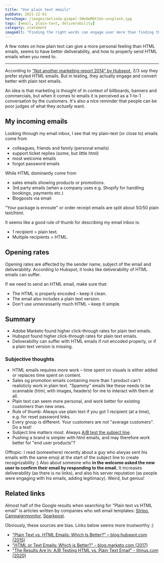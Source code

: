 ```yaml
---
title: "Use plain text emails"
pubDate: 2021-12-01
heroImage: /images/melinda-gimpel-5Ne6mMQtIdo-unsplash.jpg
tags: [email, plain-text, deliverability]
category: statement
imageAlt: "Finding the right words can engage user more than finding the right email layout. Photo by @melindagimpel on Unsplash"
---
```


A few notes on how plain text can give a more personal feeling than HTML emails, seems to have better deliverability, and how to properly
send HTML emails when you need to.

---

According to ["Not another marketing report 2014" by Hubspot](https://blog.hubspot.com/marketing/plain-text-vs-html-emails-data),
2/3 _say_ they prefer styled HTML emails. But in testing, they actually engage and convert better with plain text emails.

An idea is that marketing is thought of in context of billboards, banners and commercials, but when it comes to emails it is
perceived as a 1-to-1 conversation by the customers. It's also a nice reminder that people can be poor judges of what they _actually_ want.

## My incoming emails

Looking through my email inbox, I see that my plain-text (or close to) emails come from

- colleagues, friends and family (personal emails)
- support ticket replies (some, but little html)
- most welcome emails
- forgot password emails

While HTML dominantly come from

- sales emails showing products or promotions.
- 3rd party emails (when a company uses e.g. Shopify for handling bookings, payments etc.)
- Blogposts via email

"Your package is enroute" or order receipt emails are split about 50/50 plain text/html.

It seems like a good rule of thumb for describing my email inbox is:

- 1 recipient = plain text.
- Multiple recipients = HTML.

## Opening rates

Opening rates are affected by the sender name, subject of the email and deliverability.
According to Hubspot, it looks like deliverability of HTML emails can suffer.

If we need to send an HTML email, make sure that:

- The HTML is properly encoded – keep it clean.
- The email also includes a plain text version.
- Don't use unnecessarily much HTML – keep it simple.

## Summary

- Adobe Marketo found higher click-through rates for plain text emails.
- Hubspot found higher click-through rates for plain text emails.
- Deliverability can suffer with HTML emails if not encoded properly, or if a plain text version is missing.

### Subjective thoughts

- HTML emails requires more work – time spent on visuals is either added or replaces time spent on content.
- Sales og promotion emails containing more than 1 product can't realisticly work in plain text.
  "Spammy" emails like these needs to be scannable (html, with images, headers) for me to interact with them at all.
- Plain text can seem more personal, and work better for existing customers than new ones.
- Rule of thumb: Always use plain text if you got 1 recipient (at a time), e.g. for reset password links.
- Every group is different. Your customers are not "average customers". Do a test!
- Subject line matters most. Always [A/B test the subject line](https://mailchimp.com/help/create-an-ab-testing-campaign/).
- Pushing a brand is simpler with html emails, and may therefore work better for "end user products"?

Offtopic: I read (somewhere) recently about a guy who alwyas sent his emails with the same emoji at the start of the subject line to create recognizability :)
Also about someone who **in the welcome asked the new user to confirm their email by responding to the email.** It increases deliverability (as there is no links), and also his server reputation (as people were engaging with his emails, adding legitimacy). Weird, but genius!

## Related links

Almost half of the Google results when searching for "Plain text vs HTML email" is articles written by companies who
sell email templates: [Stripo](https://stripo.email/blog/plain-text-vs-html-emails-comparison/), [Campaignmonitor](https://www.campaignmonitor.com/blog/email-marketing/html-vs-plain-text-emails-everything-you-need-to-know/), [Sparkpost](https://www.sparkpost.com/blog/html-vs-text-email/).

Obviously, these sources are bias. Links below seems more trustworthy :)

- ["Plain Text vs. HTML Emails: Which Is Better?" – blog.hubspot.com (2015)](https://blog.hubspot.com/marketing/plain-text-vs-html-emails-data)
- ["HTML or Text Emails: Which is Better?" - blog.marketo.com (2017)](https://blog.marketo.com/2017/07/html-text-emails-better.html)
- ["The Results Are In: A/B Testing HTML vs. Plain Text Email" - litmus.com (2020)](https://www.litmus.com/blog/the-results-are-in-a-b-testing-html-vs-plain-text-emails/)
